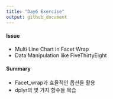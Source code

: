 ```yaml
---
title: "Day6 Exercise"
output: github_document
---
```



#### Issue
+ Multi Line Chart in Facet Wrap 
+ Data Manipulation like FiveThirtyEight
 
#### Summary

+ Facet_wrap과 효율적인 옵션들 활용
+ dplyr의 몇 가지 함수들 복습
